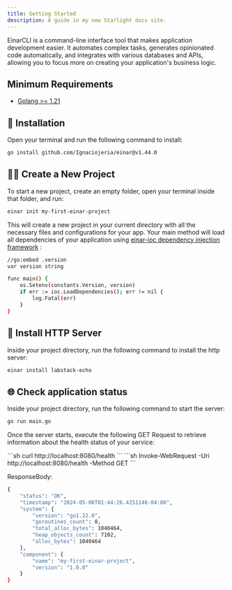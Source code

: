 ```yaml
---
title: Getting Started
description: A guide in my new Starlight docs site.
---
```



EinarCLI is a command-line interface tool that makes application development easier. It automates complex tasks, generates opinionated code automatically, and integrates with various databases and APIs, allowing you to focus more on creating your application's business logic.
## Minimum Requirements
- <a href="https://go.dev/doc/install" target="_blank">Golang >= 1.21</a>

## 🔧 Installation
Open your terminal and run the following command to install: 
```sh
go install github.com/Ignaciojeria/einar@v1.44.0
```

## 👨‍💻 Create a New Project
To start a new project, create an empty folder, open your terminal inside that folder, and run:
```sh
einar init my-first-einar-project
```

This will create a new project in your current directory with all the necessary files and configurations for your app. Your main method will load all dependencies of your application using [einar-ioc dependency injection framework](https://github.com/Ignaciojeria/einar-ioc) :
```sh
//go:embed .version
var version string

func main() {
	os.Setenv(constants.Version, version)
	if err := ioc.LoadDependencies(); err != nil {
		log.Fatal(err)
	}
}
```

## 🔧 Install HTTP Server
Inside your project directory, run the following command to install the http server:
```sh
einar install labstack-echo
```

## 🌐 Check application status
Inside your project directory, run the following command to start the server:
```sh
go run main.go
```

Once the server starts, execute the following GET Request to retrieve information about the health status of your service:

<Tabs>
  <TabItem label="CURL">
```sh
curl http://localhost:8080/health
```
  </TabItem>

  <TabItem label="Windows PowerShell">
```sh
Invoke-WebRequest -Uri http://localhost:8080/health -Method GET
```
  </TabItem>
</Tabs>

ResponseBody:
```sh
{
    "status": "OK",
    "timestamp": "2024-05-06T01:44:26.4251148-04:00",
    "system": {
        "version": "go1.22.0",
        "goroutines_count": 8,
        "total_alloc_bytes": 1040464,
        "heap_objects_count": 7102,
        "alloc_bytes": 1040464
    },
    "component": {
        "name": "my-first-einar-project",
        "version": "1.0.0"
    }
}
```

